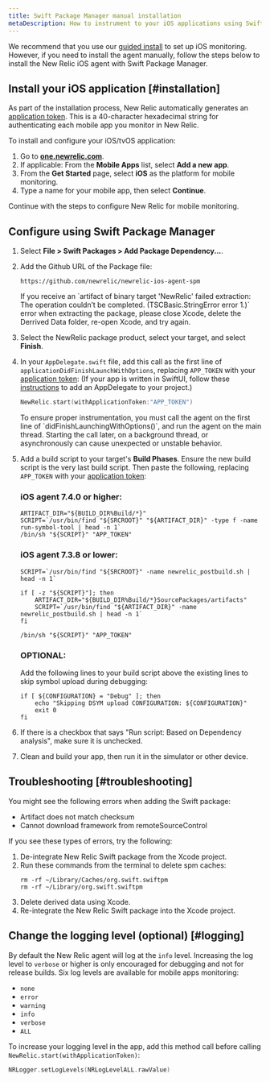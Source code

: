 ```yaml
---
title: Swift Package Manager manual installation
metaDescription: How to instrument to your iOS applications using Swift Package Manager.
---
```


We recommend that you use our [guided install](https://onenr.io/0qwLv87gkj5) to set up iOS monitoring. However, if you need to install the agent manually, follow the steps below to install the New Relic iOS agent with Swift Package Manager.

## Install your iOS application [#installation]

As part of the installation process, New Relic automatically generates an [application token](/docs/mobile-apps/viewing-your-application-token). This is a 40-character hexadecimal string for authenticating each mobile app you monitor in New Relic.

To install and configure your iOS/tvOS application:

1. Go to **[one.newrelic.com](https://one.newrelic.com/all-capabilities)**.
2. If applicable: From the **Mobile Apps** list, select **Add a new app**.
3. From the **Get Started** page, select **iOS** as the platform for mobile monitoring.
4. Type a name for your mobile app, then select **Continue**.

Continue with the steps to configure New Relic for mobile monitoring.

## Configure using Swift Package Manager

1. Select **File > Swift Packages > Add Package Dependency...**.

2. Add the Github URL of the Package file:

   ```
   https://github.com/newrelic/newrelic-ios-agent-spm
   ```

   <Callout variant="tip">
     If you receive an `artifact of binary target 'NewRelic' failed extraction: The operation couldn’t be completed. (TSCBasic.StringError error 1.)` error when extracting the package, please close Xcode, delete the Derrived Data folder, re-open Xcode, and try again.
   </Callout>

3. Select the NewRelic package product, select your target, and select **Finish**.

4. In your `AppDelegate.swift` file, add this call as the first line of `applicationDidFinishLaunchWithOptions`, replacing `APP_TOKEN` with your [application token](/docs/mobile-apps/viewing-your-application-token):
   (If your app is written in SwiftUI, follow these [instructions](/docs/mobile-monitoring/new-relic-mobile-ios/troubleshoot/swiftui-appdelegate) to add an AppDelegate to your project.)

   ```swift
   NewRelic.start(withApplicationToken:"APP_TOKEN")
   ```

   <Callout variant="important">
     To ensure proper instrumentation, you must call the agent on the first line of `didFinishLaunchingWithOptions()`, and run the agent on the main thread. Starting the call later, on a background thread, or asynchronously can cause unexpected or unstable behavior.
   </Callout>

5. Add a build script to your target's **Build Phases**. Ensure the new build script is the very last build script. Then paste the following, replacing `APP_TOKEN` with your [application token](/docs/mobile-apps/viewing-your-application-token):
    ### **iOS agent 7.4.0 or higher**:
    ```shell
    ARTIFACT_DIR="${BUILD_DIR%Build/*}"
    SCRIPT=`/usr/bin/find "${SRCROOT}" "${ARTIFACT_DIR}" -type f -name run-symbol-tool | head -n 1`
    /bin/sh "${SCRIPT}" "APP_TOKEN"

    ```
    ### **iOS agent 7.3.8 or lower**:
    ```shell
    SCRIPT=`/usr/bin/find "${SRCROOT}" -name newrelic_postbuild.sh | head -n 1`

    if [ -z "${SCRIPT}"]; then
        ARTIFACT_DIR="${BUILD_DIR%Build/*}SourcePackages/artifacts"
        SCRIPT=`/usr/bin/find "${ARTIFACT_DIR}" -name newrelic_postbuild.sh | head -n 1`
    fi

    /bin/sh "${SCRIPT}" "APP_TOKEN"
    ```

   ### **OPTIONAL**:
    Add the following lines to your build script above the existing lines to skip symbol upload during debugging:
    ```shell
    if [ ${CONFIGURATION} = "Debug" ]; then
        echo "Skipping DSYM upload CONFIGURATION: ${CONFIGURATION}"
        exit 0
    fi
    ```

6. If there is a checkbox that says "Run script: Based on Dependency analysis", make sure it is unchecked.

7. Clean and build your app, then run it in the simulator or other device.

<InstallFeedback />

## Troubleshooting [#troubleshooting]

You might see the following errors when adding the Swift package:

- Artifact does not match checksum
- Cannot download framework from remoteSourceControl

If you see these types of errors, try the following:

1. De-integrate New Relic Swift package from the Xcode project.
2. Run these commands from the terminal to delete spm caches:
    ```shell
    rm -rf ~/Library/Caches/org.swift.swiftpm
    rm -rf ~/Library/org.swift.swiftpm
    ```
3. Delete derived data using Xcode.
4. Re-integrate the New Relic Swift package into the Xcode project.

## Change the logging level (optional) [#logging]

By default the New Relic agent will log at the `info` level. Increasing the log level to `verbose` or higher is only encouraged for debugging and not for release builds. 
Six log levels are available for mobile apps monitoring:

* `none`
* `error`
* `warning`
* `info`
* `verbose`
* `ALL`

To increase your logging level in the app, add this method call before calling `NewRelic.start(withApplicationToken)`:

```swift
NRLogger.setLogLevels(NRLogLevelALL.rawValue)
```